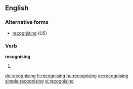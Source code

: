 ==English==

===Alternative forms===
*[[recognizing]] (''US'')

===Verb===
'''recognising'''

# {{British}} {{present participle of|recognise}}

[[de:recognising]]
[[fr:recognising]]
[[hu:recognising]]
[[oc:recognising]]
[[simple:recognising]]
[[vi:recognising]]